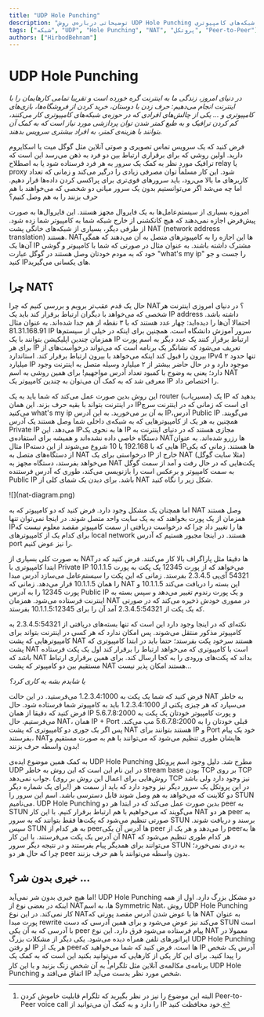 ```yaml
---
title: "UDP Hole Punching"
description: "توضیحاتی درباره‌ی روش UDP Hole Punching و کاربردهای آن در شبکه‌های کامپیوتری."
tags: ["شبکه", "UDP", "Hole Punching", "NAT", "پروتکل", "Peer-to-Peer"]
authors: ["HirbodBehnam"]
---
```


# UDP Hole Punching

*در دنیای امروز، زندگی ما به اینترنت گره خورده است و تقریبا تمامی کار‌هایمان را با اینترنت انجام می‌دهیم: حرف زدن با دوستان، خرید کردن از فروشگاه‌ها، بازی‌های کامپیوتری و … یکی از چالش‌های افرادی که در حوزه‌ی شبکه‌های کامپیوتری کار می‌کنند، کم کردن ترافیک و به طبع کمتر شدن توان پردازشی مورد نیاز است که به کمک آن بتوانند با هزینه‌ی کمتر، به افراد بیشتری سرویس بدهند.*

فرض کنید که یک سرویس تماس تصویری و صوتی آنلاین مثل گوگل میت یا اسکایروم دارید. اولین روشی که برای برقراری ارتباط بین دو فرد به ذهن می‌رسد این است که ترافیک مورد نظر به کمک یک سرور به هر فرد فرستاده شود یا به اصطلاح relay یا proxy شود. این کار مسلماً توان مصرفی زیادی را درگیر می‌کند و زمانی که تعداد کاربر‌های ما بالا می‌رود، باید سرور‌های قوی‌تری برای پراکسی کردن داده‌ها قرار دهیم. اما چه می‌شد اگر می‌توانستیم بدون یک سرور میانی دو شخصی که می‌خواهند با هم حرف بزنند را به هم وصل کنیم؟

امروزه بسیاری از سیستم‌عامل‌ها به یک فایروال مجهز هستند. این فایروال‌ها به صورت پیش‌فرض اجازه نمی‌دهند که هیچ کانکشنی از خارج شبکه شما به کامپیوتر شما زده شود. از طرفی دیگر، بسیاری از شبکه‌های خانگی پشت NAT (network address translation) هستند. NATها این اجازه را به کامپیوتر‌های متصل به آن می‌دهند که همگی آن‌ها یک IP مشترک داشته باشند. به عنوان مثال در صورتی که شما با کامپیوتر و گوشی‌ خود که به مودم خودتان وصل هستند در گوگل عبارت "what's my ip" را جست و جو کنید IPهای یکسانی می‌گیرید.

## چرا NAT؟

حال یک قدم عقب‌تر برویم و بررسی کنیم که چرا NAT؟ در دنیای امروزی اینترنت هر شخصی که می‌خواهد با دیگران ارتباط برقرار کند باید یک IP address داشته باشد. احتمالا آن‌ها را دیده‌اید: چهار عدد هستند که با ۳ نقطه از هم جدا شده‌اند. به عنوان مثال 81.31.168.91 IP سرور آموزش دانشگاه است. همچنین برای اینکه در خیلی از سیستم‌ها همزمان چندین اپلیکیشن بتوانند با یک IP ارتباط برقرار کنند یک عدد دیگر به اسم پورت برای هر IP تعریف می‌شود که نشانگر یک برنامه‌ است که می‌تواند درخواست‌های از بیرون را قبول کند اینکه می‌خواهد با بیرون ارتباط برقرار کند. استاندارد IPv4 تنها حدود ۲ میلیارد IP موجود دارد و در حال حاضر بیشتر از ۲ میلیارد وسیله متصل به اینترنت وجود دارد؛ یعنی به وضوح با کمبود تعداد آدرس مواجهیم\! برای همین روشی به اسم NAT معرفی شد که به کمک آن می‌توان به چندین کامپیوتر یک IP را اختصاص داد.

این روش بدین صورت عمل می‌کند که شما باید به یک router (مسیریاب) یک IP بدهید که در اینترنت بتواند با بقیه حرف بزند. این همان IPای است که زمانی که در اینترنت سرچ می‌کنید what's my ip به آن بر می‌خورید. به این آدرس IP،آدرس Public IP می‌گویند. همچنین به هر یک از کامپیوتر‌هایی که به شبکه‌ی داخلی شما وصل هستند یک آدرس Private IP می‌دهد. این IPها به نحوی یک IP مجازی هستند که در دنیای اینترنت به دستگاه خاصی داده نشده‌اند و همیشه برای استفاده‌ی NATها رزرو شده‌اند. به عنوان مثال IPهایی که با 192.168 یا 10 شروع می‌شوند از این دسته IPها هستند. زمانی که یکی از دستگاه‌های متصل به NAT درخواستی برای یک IP خارج از NAT (مثلا سایت گوگل) می‌خواهد بفرستد، دستگاه مجهز به NAT پکت‌هایی که در حال رفت و آمد از سمت گوگل به سمت کامپیوتر و برعکس است را بازنویسی می‌کند، طوری که آدرس فرستنده Public IP باشد. برای دیدن یک شمای کلی از NAT شکل زیر را نگاه کنید.  

<div style={{textAlign: 'center'}}>
    <div style={{}}>![](nat-diagram.png)</div>
</div>

اما همچنان یک مشکل وجود دارد. فرض کنید که دو کامپیوتر که به NAT وصل هستند همزمان از یک پورت بخواهند که به یک سایت واحد متصل شوند. در اینجا نمی‌توان تنها IPها را تغییر داد چرا که درخواست دریافتی از سمت کامپیوتر مقصد معلوم نیست که برای کدام یک از کامپیوتر‌های local network هستند. در اینجا مجبور هستیم که آدرس port را نیز عوض کنیم.

به صورت کلی بسیاری از NATها دقیقا مثل پاراگراف بالا کار می‌کنند. فرض کنید که در ابتدا کامپیوتری با Private IP 10.1.1.5 می‌خواهد که از پورت 12345 یک پکت به پورت 54321 آی‌پی 2.3.4.5 بفرستد. زمانی که این پکت را سیستم‌عامل می‌سازد آدرس مبدا را همان 10.1.1.5 قرار می‌دهد. زمانی که NAT این بسته را دریافت می‌کند 10.1.1.5 و پورت 12345 را به آدرس Public IP و یک پورت رندوم تغییر می‌دهد و سپس بسته به اینترنت فرستاده می‌شود. همزمان NAT در مموری خودش ذخیره می‌کند که در صورتی که یک پکت از 2.3.4.5:54321 آمد آن را برای 10.1.1.5:12345 بفرستد.

نکته‌ای که در اینجا وجود دارد این است که تنها بسته‌های دریافتی از 2.3.4.5:54321 به کامپیوتر مذکور منتقل می‌شوند. پس امکان  ندارد که هر کسی در اینترنت بتواند برای کامپیوتر‌هایی که پشت NAT هستند سرخود پکت بفرستد؛ حتما باید در ابتدا کامپیوتری که پشت NAT است با کامپیوتری که می‌خواهد ارتباط را برقرار کند اول یک پکت فرستاده باشد که NAT بداند که پکت‌های ورودی را به کجا ارسال کند. برای همین برقراری ارتباط مستقیم بین دو کامپیوتر که پشت NAT هستند امکان پذیر نیست…   

*یا  شایدم بشه یه کاری کرد؟*

فرض کنید که شما یک پکت به 1.2.3.4:1000 می‌فرستید. در این حالت NAT به خاطر می‌سپارد که هر چیزی پکتی از 1.2.3.4:1000 باید به کامپیوتر شما فرستاده شود. حال فرض کنید که دقیقا از همان IP و پورت کامپیوتر خودتان یک پکت به 5.6.7.8:2000 می‌فرستیم. حال NAT، همان IP \+ Port قبلی خودتان را به 5.6.7.8:2000 مپ می‌کند. پس اگر یک جوری دو کامپیوتری که پشت NAT هستند بتوانند برای IP و Port خود یک پیام بفرستند، NATهایشان طوری تنظیم می‌شود که می‌توانند با هم به صورت مستقیم و بدون واسطه حرف بزنند\!

به کمک همین موضوع ایده‌ی UDP Hole Punching مطرح شد. دلیل وجود اسم پروتکل UDP در این نام این است که این روش به خاطر stream base بودن TCP بر روی TCP جواب نمی‌دهد. (روش‌هایی برای اعمال این روش بر روی TCP نیز وجود دارد ولی باشد برای یک شماره دیگر\!) در این پروتکل یک سرور دیگر نیز وجود دارد که باید از سمت هر دو کلاینت که می‌خواهد به هم وصل شوند قابل دسترسی باشد. اسم این سرور را STUN می‌نامیم. UDP Hole Punching بدین صورت عمل می‌کند که در ابتدا هر دو peer به STUN می‌گویند که می‌خواهیم با هم ارتباط برقرار کنیم. با این کار NAT هر دو peer به صورتی تنظیم می‌شود که پکت‌ها فقط بتوانند که به سرور STUN برسند و دریافت شوند. سپس STUN به هر کدام از peerها آدرس آن یکی peer را می‌دهد و هر یک از peerها به آن آدرس یک پکت می‌فرستند. با این کار NAT هر کدام طوری تنظیم می‌شود که می‌توانند برای همدیگر پیام بفرستند و در نتیجه دیگر سرور STUN به دردی نمی‌خورد؛ چرا که حال هر دو peer بدون واسطه می‌توانند با هم حرف بزنند.

## خیری بدون شر؟ ...

اما هیچ خیری بدون شر نمی‌آید\! UDP Hole Punching  دو مشکل بزرگ دارد. اول از همه اینکه در بعضی نوع از NATها، به اسم Symmetric Nat، روش UDP Hole Punching کار نمی‌کند. در این نوع NATها با عوض شدن آدرس مقصد پورتی که NAT به عنوان پورت مبدا rewrite می‌کند نیز عوض می‌شود و برای همین آدرسی که دست STUN است با آدرسی که به آن یکی peer پیام فرستاده می‌شود فرق دارد. این نوع NAT معمولا در اپراتور‌های تلفن همراه دیده می‌شود. یکی دیگر از مشکلات بزرگ UDP Hole Punching لو رفتن IP هر یک از peerها است. فرض کنید که شما می‌خواهید که IP آدرس یک شخص را پیدا کنید. برای این کار یکی از کار‌هایی که می‌توانید بکنید این است که به کمک یک برنامه‌ی مکالمه‌ی آنلاین مثل تلگرام[^*] به آن شخص زنگ بزنید و با این کار UDP Hole Punching اتفاق می‌افتد و IP شخص مورد نظر بدست می‌آید.

[^*]: البته این موضوع را نیز در نظر بگیرید که تلگرام قابلیت خاموش کردن Peer-to-Peer voice call را دارد و به کمک آن می‌توانید از IP خود محافظت کنید.
